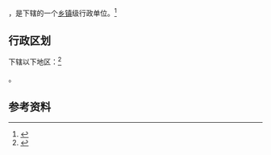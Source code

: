 {{中国乡级行政区|13/01/02/015/000}}

'''{{PAGENAMEBASE}}'''，是{{PRC admin/fullname|13/01/02/015/000|3}}下辖的一个[[乡镇|乡镇]]级行政单位。<ref>{{PRC admin/ref sgc|{{PRC admin/parent|13/01/02/015/000}}}}</ref>

== 行政区划 ==

{{PAGENAMEBASE}}下辖以下地区：<ref>{{PRC admin/ref sgc|13/01/02/015/000}}</ref>

{{PRC admin/children|13/01/02/015/000}}。

== 参考资料 ==

{{reflist}}

{{行政区划小作品}}
{{PRC admin/navcat|13/01/02/015/000}}